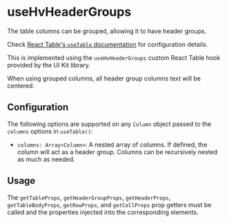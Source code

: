 
<Meta title="Visualizations/Table/Table Hooks/Hooks/useHvHeaderGroups" />

# useHvHeaderGroups

The table columns can be grouped, allowing it to have header groups.

Check [React Table's `useTable` documentation](https://react-table.tanstack.com/docs/api/useTable#column-options) for configuration details.

This is implemented using the `useHvHeaderGroups` custom React Table hook provided by the UI Kit library.

When using grouped columns, all header group columns text will be centered.

## Configuration

The following options are supported on any `Column` object passed to the `columns` options in `useTable()`:

- `columns: Array<Column>`: A nested array of columns. If defined, the column will act as a header group. Columns can be recursively nested as much as needed.

## Usage

The `getTableProps`, `getHeaderGroupProps`, `getHeaderProps`, `getTableBodyProps`, `getRowProps`, and `getCellProps` prop getters must be called
and the properties injected into the corresponding elements.

<Canvas>
  <Story name="useHvHeaderGroups" story={UseHvHeaderGroupsStory} />
</Canvas>

